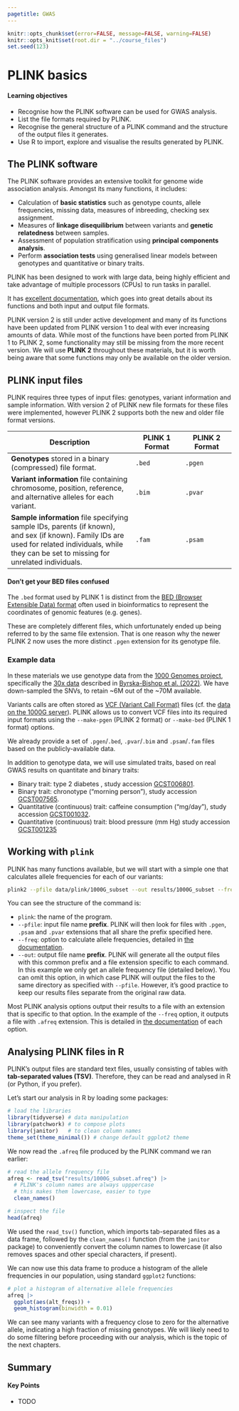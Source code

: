 ```yaml
---
pagetitle: GWAS
---
```


```r
knitr::opts_chunk$set(error=FALSE, message=FALSE, warning=FALSE)
knitr::opts_knit$set(root.dir = "../course_files")
set.seed(123)
```

# PLINK basics

:::{.callout-tip}
#### Learning objectives

- Recognise how the PLINK software can be used for GWAS analysis.
- List the file formats required by PLINK.
- Recognise the general structure of a PLINK command and the structure of the output files it generates.
- Use R to import, explore and visualise the results generated by PLINK. 
:::


## The PLINK software

The PLINK software provides an extensive toolkit for genome wide association analysis. 
Amongst its many functions, it includes:

- Calculation of **basic statistics** such as genotype counts, allele frequencies, missing data, measures of inbreeding, checking sex assignment.
- Measures of **linkage disequilibrium** between variants and **genetic relatedness** between samples.
- Assessment of population stratification using **principal components analysis**. 
- Perform **association tests** using generalised linear models between genotypes and quantitative or binary traits.

PLINK has been designed to work with large data, being highly efficient and take advantage of multiple processors (CPUs) to run tasks in parallel. 

It has [excellent documentation](https://www.cog-genomics.org/plink/2.0/), which goes into great details about its functions and both input and output file formats. 

PLINK version 2 is still under active development and many of its functions have been updated from PLINK version 1 to deal with ever increasing amounts of data. 
While most of the functions have been ported from PLINK 1 to PLINK 2, some functionality may still be missing from the more recent version. 
We will use **PLINK 2** throughout these materials, but it is worth being aware that some functions may only be available on the older version. 


## PLINK input files

PLINK requires three types of input files: genotypes, variant information and sample information. 
With version 2 of PLINK new file formats for these files were implemented, however PLINK 2 supports both the new and older file format versions. 

| Description                         | PLINK 1 Format | PLINK 2 Format |
|-------------------------------------|---------------|---------------|
| **Genotypes** stored in a binary (compressed) file format. | `.bed` | `.pgen` |
| **Variant information** file containing chromosome, position, reference, and alternative alleles for each variant. | `.bim` | `.pvar` |
| **Sample information** file specifying sample IDs, parents (if known), and sex (if known). Family IDs are used for related individuals, while they can be set to missing for unrelated individuals. | `.fam` | `.psam` |

:::{.callout-warning}
#### Don't get your BED files confused

The `.bed` format used by PLINK 1 is distinct from the [BED (Browser Extensible Data) format](https://en.wikipedia.org/wiki/BED_(file_format)) often used in bioinformatics to represent the coordinates of genomic features (e.g. genes). 

These are completely different files, which unfortunately ended up being referred to by the same file extension.
That is one reason why the newer PLINK 2 now uses the more distinct `.pgen` extension for its genotype file.
:::


### Example data

In these materials we use genotype data from the [1000 Genomes project](https://www.internationalgenome.org/), specifically the [30x data](https://www.internationalgenome.org/data-portal/data-collection/30x-grch38) described in [Byrska-Bishop et al. (2022)](https://doi.org/10.1016/j.cell.2022.08.004).
We have down-sampled the SNVs, to retain ~6M out of the ~70M available.

Variants calls are often stored as [VCF (Variant Call Format)](https://en.wikipedia.org/wiki/Variant_Call_Format) files (cf. the [data on the 1000G server](http://ftp.1000genomes.ebi.ac.uk/vol1/ftp/data_collections/1000G_2504_high_coverage/working/20201028_3202_raw_GT_with_annot/)). 
PLINK allows us to convert VCF files into its required input formats using the `--make-pgen` (PLINK 2 format) or `--make-bed` (PLINK 1 format) options.

We already provide a set of `.pgen`/`.bed`, `.pvar`/`.bim` and `.psam`/`.fam` files based on the publicly-available data.

In addition to genotype data, we will use simulated traits, based on real GWAS results on quantitate and binary traits: 

- Binary trait: type 2 diabetes , study accession [GCST006801](https://www.ebi.ac.uk/gwas/studies/GCST006801).
- Binary trait: chronotype ("morning person"), study accession [GCST007565](https://www.ebi.ac.uk/gwas/studies/GCST007565). 
- Quantitative (continuous) trait: caffeine consumption ("mg/day"), study accession [GCST001032](https://www.ebi.ac.uk/gwas/studies/GCST001032).
- Quantitative (continuous) trait: blood pressure (mm Hg) study accession [GCST001235](https://www.ebi.ac.uk/gwas/studies/GCST001235)


## Working with `plink`

PLINK has many functions available, but we will start with a simple one that calculates allele frequencies for each of our variants: 

```bash
plink2 --pfile data/plink/1000G_subset --out results/1000G_subset --freq
```

You can see the structure of the command is: 

- `plink`: the name of the program.
- `--pfile`: input file name **prefix**. PLINK will then look for files with `.pgen`, `.psam` and `.pvar` extensions that all share the prefix specified here. 
- `--freq`: option to calculate allele frequencies, detailed in [the documentation](https://www.cog-genomics.org/plink/2.0/basic_stats#freq).
- `--out`: output file name **prefix**. PLINK will generate all the output files with this common prefix and a file extension specific to each command. In this example we only get an allele frequency file (detailed below). You can omit this option, in which case PLINK will output the files to the same directory as specified with `--pfile`. However, it's good practice to keep our results files separate from the original raw data.

Most PLINK analysis options output their results to a file with an extension that is specific to that option.
In the example of the `--freq` option, it outputs a file with `.afreq` extension. 
This is detailed in [the documentation](https://www.cog-genomics.org/plink/2.0/basic_stats) of each option.


## Analysing PLINK files in R

PLINK's output files are standard text files, usually consisting of tables with **tab-separated values (TSV)**. 
Therefore, they can be read and analysed in R (or Python, if you prefer). 

Let's start our analysis in R by loading some packages:

```r
# load the libraries
library(tidyverse) # data manipulation
library(patchwork) # to compose plots
library(janitor)   # to clean column names
theme_set(theme_minimal()) # change default ggplot2 theme
```

We now read the `.afreq` file produced by the PLINK command we ran earlier:

```r
# read the allele frequency file
afreq <- read_tsv("results/1000G_subset.afreq") |> 
  # PLINK's column names are always upppercase
  # this makes them lowercase, easier to type
  clean_names()

# inspect the file
head(afreq)
```

We used the `read_tsv()` function, which imports tab-separated files as a data frame, followed by the `clean_names()` function (from the `janitor` package) to conveniently convert the column names to lowercase (it also removes spaces and other special characters, if present).

We can now use this data frame to produce a histogram of the allele frequencies in our population, using standard `ggplot2` functions:

```r
# plot a histogram of alternative allele frequencies
afreq |> 
  ggplot(aes(alt_freqs)) +
  geom_histogram(binwidth = 0.01)
```

We can see many variants with a frequency close to zero for the alternative allele, indicating a high fraction of missing genotypes. 
We will likely need to do some filtering before proceeding with our analysis, which is the topic of the next chapters. 


## Summary

::: {.callout-tip}
#### Key Points

- TODO
:::
